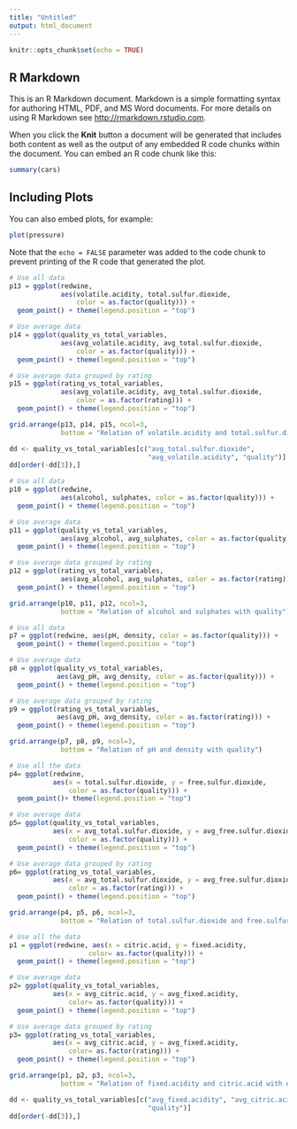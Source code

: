 ```yaml
---
title: "Untitled"
output: html_document
---
```


```r
knitr::opts_chunk$set(echo = TRUE)
```

## R Markdown

This is an R Markdown document. Markdown is a simple formatting syntax for authoring HTML, PDF, and MS Word documents. For more details on using R Markdown see <http://rmarkdown.rstudio.com>.

When you click the **Knit** button a document will be generated that includes both content as well as the output of any embedded R code chunks within the document. You can embed an R code chunk like this:

```r
summary(cars)
```

## Including Plots

You can also embed plots, for example:

```r
plot(pressure)
```

Note that the `echo = FALSE` parameter was added to the code chunk to prevent printing of the R code that generated the plot.


```r
# Use all data
p13 = ggplot(redwine, 
             aes(volatile.acidity, total.sulfur.dioxide, 
                 color = as.factor(quality))) +
  geom_point() + theme(legend.position = "top")

# Use average data 
p14 = ggplot(quality_vs_total_variables, 
             aes(avg_volatile.acidity, avg_total.sulfur.dioxide, 
                 color = as.factor(quality))) +
  geom_point() + theme(legend.position = "top")

# Use average data grouped by rating
p15 = ggplot(rating_vs_total_variables, 
             aes(avg_volatile.acidity, avg_total.sulfur.dioxide, 
                 color = as.factor(rating))) +
  geom_point() + theme(legend.position = "top")

grid.arrange(p13, p14, p15, ncol=3, 
             bottom = "Relation of volatile.acidity and total.sulfur.dioxide with quality")
```

```r
dd <- quality_vs_total_variables[c("avg_total.sulfur.dioxide",
                                   "avg_volatile.acidity", "quality")]
dd[order(-dd[3]),]
```

```r
# Use all data
p10 = ggplot(redwine, 
             aes(alcohol, sulphates, color = as.factor(quality))) +
  geom_point() + theme(legend.position = "top")

# Use average data 
p11 = ggplot(quality_vs_total_variables, 
             aes(avg_alcohol, avg_sulphates, color = as.factor(quality))) +
  geom_point() + theme(legend.position = "top")

# Use average data grouped by rating
p12 = ggplot(rating_vs_total_variables, 
             aes(avg_alcohol, avg_sulphates, color = as.factor(rating))) +
  geom_point() + theme(legend.position = "top")

grid.arrange(p10, p11, p12, ncol=3, 
             bottom = "Relation of alcohol and sulphates with quality")
```

```r
# Use all data
p7 = ggplot(redwine, aes(pH, density, color = as.factor(quality))) +
  geom_point() + theme(legend.position = "top")

# Use average data 
p8 = ggplot(quality_vs_total_variables, 
            aes(avg_pH, avg_density, color = as.factor(quality))) +
  geom_point() + theme(legend.position = "top")

# Use average data grouped by rating
p9 = ggplot(rating_vs_total_variables, 
            aes(avg_pH, avg_density, color = as.factor(rating))) +
  geom_point() + theme(legend.position = "top")

grid.arrange(p7, p8, p9, ncol=3, 
             bottom = "Relation of pH and density with quality")
```

```r
# Use all the data
p4= ggplot(redwine, 
           aes(x = total.sulfur.dioxide, y = free.sulfur.dioxide, 
               color = as.factor(quality))) +
  geom_point()+ theme(legend.position = "top")

# Use average data
p5= ggplot(quality_vs_total_variables, 
           aes(x = avg_total.sulfur.dioxide, y = avg_free.sulfur.dioxide, 
               color = as.factor(quality))) +
  geom_point() + theme(legend.position = "top")

# Use average data grouped by rating
p6= ggplot(rating_vs_total_variables, 
           aes(x = avg_total.sulfur.dioxide, y = avg_free.sulfur.dioxide, 
               color = as.factor(rating))) +
  geom_point() + theme(legend.position = "top")

grid.arrange(p4, p5, p6, ncol=3, 
             bottom = "Relation of total.sulfur.dioxide and free.sulfur.dioxide with quality")
```

```r
# Use all the data
p1 = ggplot(redwine, aes(x = citric.acid, y = fixed.acidity, 
                    color= as.factor(quality))) + 
  geom_point() + theme(legend.position = "top")

# Use average data
p2= ggplot(quality_vs_total_variables, 
           aes(x = avg_citric.acid, y = avg_fixed.acidity, 
               color= as.factor(quality))) + 
  geom_point() + theme(legend.position = "top")

# Use average data grouped by rating
p3= ggplot(rating_vs_total_variables, 
           aes(x = avg_citric.acid, y = avg_fixed.acidity, 
               color= as.factor(rating))) + 
  geom_point() + theme(legend.position = "top")

grid.arrange(p1, p2, p3, ncol=3, 
             bottom = "Relation of fixed.acidity and citric.acid with quality")
```

```r
dd <- quality_vs_total_variables[c("avg_fixed.acidity", "avg_citric.acid",
                                   "quality")]
dd[order(-dd[3]),]
```
